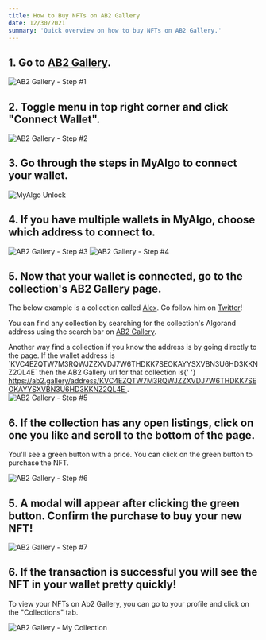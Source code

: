 ```yaml
---
title: How to Buy NFTs on AB2 Gallery
date: 12/30/2021
summary: 'Quick overview on how to buy NFTs on AB2 Gallery.'
---
```


## 1. Go to <a href='https://ab2.gallery' target='_blank' rel='noreferrer'>AB2 Gallery</a>.

<img src='/uploads/ab2-gallery-step-1.png' alt='AB2 Gallery - Step #1' />

## 2. Toggle menu in top right corner and click "Connect Wallet".

<img src='/uploads/ab2-gallery-step-2.png' alt='AB2 Gallery -  Step #2' />

## 3. Go through the steps in MyAlgo to connect your wallet.

<img src='/uploads/my-algo-unlock.png' alt='MyAlgo Unlock' />

## 4. If you have multiple wallets in MyAlgo, choose which address to connect to.

<img src='/uploads/ab2-gallery-step-3.png' alt='AB2 Gallery -  Step #3' />
<img src='/uploads/ab2-gallery-step-4.png' alt='AB2 Gallery -  Step #4' />

## 5. Now that your wallet is connected, go to the collection's AB2 Gallery page.

The below example is a collection called <a href='https://ab2.gallery/u/alex' target='_blank' rel='noreferrer'>Alex</a>. Go follow him on <a href='https://twitter.com/Algo_Alex_NFT' target='_blank' rel='noreferrer'>Twitter</a>!

You can find any collection by searching for the collection's Algorand address using the search bar on <a href='' target='_blank' rel='noreferrer'>AB2 Gallery</a>.

<div className='overflow-hidden text-ellipsis'>
  Another way find a collection if you know the address is by going directly to
  the page. If the wallet address is
  `KVC4EZQTW7M3RQWJZZXVDJ7W6THDKK7SEOKAYYSXVBN3U6HD3KKNZ2QL4E` then the AB2
  Gallery url for that collection is{' '}
  <a
    href='https://ab2.gallery/address/KVC4EZQTW7M3RQWJZZXVDJ7W6THDKK7SEOKAYYSXVBN3U6HD3KKNZ2QL4E'
    target='_blank'
    rel='noreferrer'
  >
    https://ab2.gallery/address/KVC4EZQTW7M3RQWJZZXVDJ7W6THDKK7SEOKAYYSXVBN3U6HD3KKNZ2QL4E
  </a>
  .
</div>

<img src='/uploads/ab2-gallery-buy-step-5.png' alt='AB2 Gallery -  Step #5' />

## 6. If the collection has any open listings, click on one you like and scroll to the bottom of the page.

You'll see a green button with a price. You can click on the green button to purchase the NFT.

<img src='/uploads/ab2-gallery-buy-step-6.png' alt='AB2 Gallery -  Step #6' />

## 5. A modal will appear after clicking the green button. Confirm the purchase to buy your new NFT!

<img src='/uploads/ab2-gallery-buy-step-7.png' alt='AB2 Gallery -  Step #7' />

## 6. If the transaction is successful you will see the NFT in your wallet pretty quickly!

To view your NFTs on Ab2 Gallery, you can go to your profile and click on the "Collections" tab.

<img
  src='/uploads/ab2-gallery-collection.png'
  alt='AB2 Gallery -  My Collection'
/>
